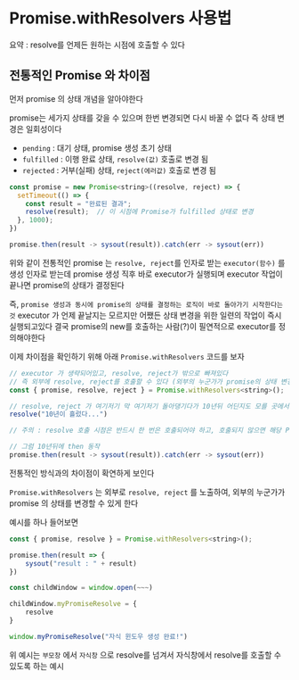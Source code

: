 # Promise.withResolvers 사용법

요약 : resolve를 언제든 원하는 시점에 호출할 수 있다

## 전통적인 Promise 와 차이점

먼저 promise 의 상태 개념을 알아야한다

promise는 세가지 상태를 갖을 수 있으며 한번 변경되면 다시 바꿀 수 없다 즉 상태 변경은 일회성이다

- `pending` : 대기 상태, promise 생성 초기 상태
- `fulfilled` : 이행 완료 상태, `resolve(값)` 호출로 변경 됨
- `rejected` : 거부(실패) 상태, `reject(에러값)` 호출로 변경 됨

```js filename="전통적인 promise"
const promise = new Promise<string>((resolve, reject) => {
  setTimeout(() => {
    const result = "완료된 결과";
    resolve(result);  // 이 시점에 Promise가 fulfilled 상태로 변경
  }, 1000);
})

promise.then(result -> sysout(result)).catch(err -> sysout(err))
```

위와 같이 전통적인 promise 는 
`resolve, reject`를 인자로 받는 `executor(함수)` 를 생성 인자로 받는데
promise 생성 직후 바로 executor가 실행되며 executor 작업이 끝나면 promise의 상태가 결정된다

즉, `promise 생성과 동시에 promise의 상태를 결정하는 로직이 바로 돌아가기 시작한다는 것` executor 가 언제 끝날지는 모르지만 어쨌든 상태 변경을 위한 일련의 작업이 즉시 실행되고있다
결국 promise의 new를 호출하는 사람(?)이 필연적으로 executor를 정의해야한다

이제 차이점을 확인하기 위해 아래 `Promise.withResolvers` 코드를 보자

```js filename="Promise.withResolvers"
// executor 가 생략되어있고, resolve, reject가 밖으로 빠져있다
// 즉 외부에 resolve, reject를 호출할 수 있다 (외부의 누군가가 promise의 상태 변경 가능)
const { promise, resolve, reject } = Promise.withResolvers<string>(); 

// resolve, reject 가 여기저기 막 여기저기 돌아댕기다가 10년뒤 어딘지도 모를 곳에서 호출하는 것도 가능
resolve("10년이 흘렀다...")

// 주의 : resolve 호출 시점은 반드시 한 번은 호출되어야 하고, 호출되지 않으면 해당 Promise는 계속 pending 상태로 남는다

// 그럼 10년뒤에 then 동작
promise.then(result -> sysout(result)).catch(err -> sysout(err))
```

전통적인 방식과의 차이점이 확연하게 보인다

`Promise.withResolvers` 는 외부로 `resolve, reject` 를 노출하여, 외부의 누군가가 promise 의 상태를 변경할 수 있게 한다

예시를 하나 들어보면

```js filename="부모 윈도우"
const { promise, resolve } = Promise.withResolvers<string>();

promise.then(result => {
    sysout("result : " + result)
})

const childWindow = window.open(~~~)

childWindow.myPromiseResolve = {
    resolve
}
```

```js filename="자식 윈도우"
window.myPromiseResolve("자식 윈도우 생성 완료!")
```

위 예시는 `부모창` 에서 `자식창` 으로 resolve를 넘겨서 자식창에서 resolve를 호출할 수 있도록 하는 예시












